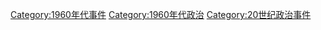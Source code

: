 [[Category:1960年代事件|Category:1960年代事件]]
[[Category:1960年代政治|Category:1960年代政治]]
[[Category:20世纪政治事件|Category:20世纪政治事件]]
